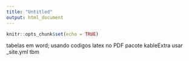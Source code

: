 ```yaml
---
title: "Untitled"
output: html_document
---
```


```r
knitr::opts_chunk$set(echo = TRUE)
```


tabelas em word; 
usando codigos latex no PDF
pacote kableExtra
usar _site.yml tbm